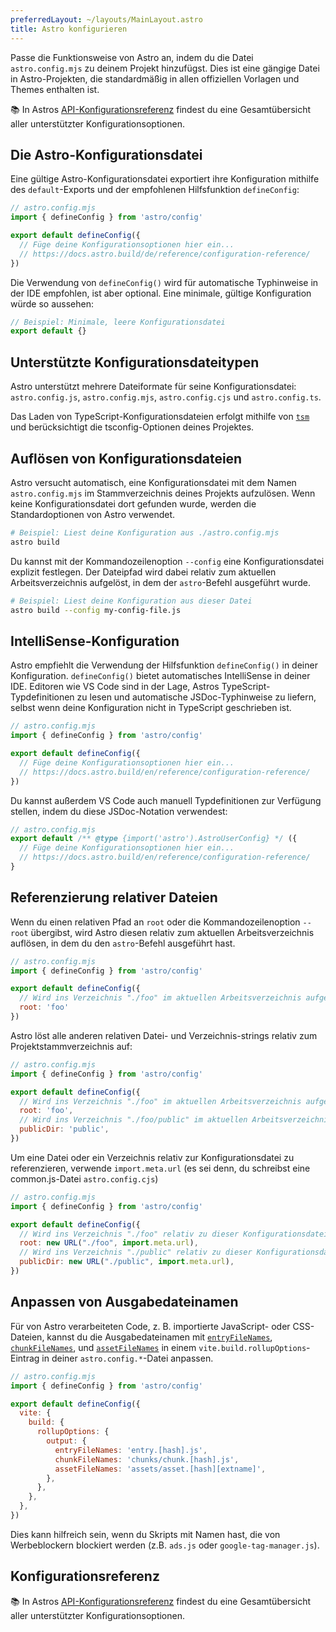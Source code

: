 ```yaml
---
preferredLayout: ~/layouts/MainLayout.astro
title: Astro konfigurieren
---
```


Passe die Funktionsweise von Astro an, indem du die Datei `astro.config.mjs` zu deinem Projekt hinzufügst. Dies ist eine gängige Datei in Astro-Projekten, die standardmäßig in allen offiziellen Vorlagen und Themes enthalten ist.

📚 In Astros [API-Konfigurationsreferenz](/de/reference/configuration-reference/) findest du eine Gesamtübersicht aller unterstützter Konfigurationsoptionen.
## Die Astro-Konfigurationsdatei

Eine gültige Astro-Konfigurationsdatei exportiert ihre Konfiguration mithilfe des `default`-Exports und der empfohlenen Hilfsfunktion `defineConfig`:

```js
// astro.config.mjs
import { defineConfig } from 'astro/config'

export default defineConfig({
  // Füge deine Konfigurationsoptionen hier ein...
  // https://docs.astro.build/de/reference/configuration-reference/
})
```

Die Verwendung von `defineConfig()` wird für automatische Typhinweise in der IDE empfohlen, ist aber optional. Eine minimale, gültige Konfiguration würde so aussehen:

```js title="astro.config.mjs"
// Beispiel: Minimale, leere Konfigurationsdatei
export default {}
```

## Unterstützte Konfigurationsdateitypen

Astro unterstützt mehrere Dateiformate für seine Konfigurationsdatei: `astro.config.js`, `astro.config.mjs`, `astro.config.cjs` und `astro.config.ts`. 

Das Laden von TypeScript-Konfigurationsdateien erfolgt mithilfe von [`tsm`](https://github.com/lukeed/tsm) und berücksichtigt die tsconfig-Optionen deines Projektes.
## Auflösen von Konfigurationsdateien

Astro versucht automatisch, eine Konfigurationsdatei mit dem Namen `astro.config.mjs` im Stammverzeichnis deines Projekts aufzulösen. Wenn keine Konfigurationsdatei dort gefunden wurde, werden die Standardoptionen von Astro verwendet.

```bash
# Beispiel: Liest deine Konfiguration aus ./astro.config.mjs
astro build
```

Du kannst mit der Kommandozeilenoption `--config` eine Konfigurationsdatei explizit festlegen. Der Dateipfad wird dabei relativ zum aktuellen Arbeitsverzeichnis aufgelöst, in dem der `astro`-Befehl ausgeführt wurde.

```bash
# Beispiel: Liest deine Konfiguration aus dieser Datei
astro build --config my-config-file.js
```

## IntelliSense-Konfiguration

Astro empfiehlt die Verwendung der Hilfsfunktion `defineConfig()` in deiner Konfiguration. `defineConfig()` bietet automatisches IntelliSense in deiner IDE. Editoren wie VS Code sind in der Lage, Astros TypeScript-Typdefinitionen zu lesen und automatische JSDoc-Typhinweise zu liefern, selbst wenn deine Konfiguration nicht in TypeScript geschrieben ist.

```js
// astro.config.mjs
import { defineConfig } from 'astro/config'

export default defineConfig({
  // Füge deine Konfigurationsoptionen hier ein...
  // https://docs.astro.build/en/reference/configuration-reference/
})
```

Du kannst außerdem VS Code auch manuell Typdefinitionen zur Verfügung stellen, indem du diese JSDoc-Notation verwendest: 

```js
// astro.config.mjs
export default /** @type {import('astro').AstroUserConfig} */ ({
  // Füge deine Konfigurationsoptionen hier ein...
  // https://docs.astro.build/en/reference/configuration-reference/
}
```

## Referenzierung relativer Dateien

Wenn du einen relativen Pfad an `root` oder die Kommandozeilenoption `--root` übergibst, wird Astro diesen relativ zum aktuellen Arbeitsverzeichnis auflösen, in dem du den `astro`-Befehl ausgeführt hast.

```js
// astro.config.mjs
import { defineConfig } from 'astro/config'

export default defineConfig({
  // Wird ins Verzeichnis "./foo" im aktuellen Arbeitsverzeichnis aufgelöst
  root: 'foo'
})
```
Astro löst alle anderen relativen Datei- und Verzeichnis-strings relativ zum Projektstammverzeichnis auf:

```js
// astro.config.mjs
import { defineConfig } from 'astro/config'

export default defineConfig({
  // Wird ins Verzeichnis "./foo" im aktuellen Arbeitsverzeichnis aufgelöst
  root: 'foo',
  // Wird ins Verzeichnis "./foo/public" im aktuellen Arbeitsverzeichnis aufgelöst
  publicDir: 'public',
})
```

Um eine Datei oder ein Verzeichnis relativ zur Konfigurationsdatei zu referenzieren, verwende `import.meta.url` (es sei denn, du schreibst eine common.js-Datei `astro.config.cjs`)

```js "import.meta.url"
// astro.config.mjs
import { defineConfig } from 'astro/config'

export default defineConfig({
  // Wird ins Verzeichnis "./foo" relativ zu dieser Konfigurationsdatei aufgelöst
  root: new URL("./foo", import.meta.url),
  // Wird ins Verzeichnis "./public" relativ zu dieser Konfigurationsdatei aufgelöst
  publicDir: new URL("./public", import.meta.url),
})
```

## Anpassen von Ausgabedateinamen

Für von Astro verarbeiteten Code, z. B. importierte JavaScript- oder CSS-Dateien, kannst du die Ausgabedateinamen mit [`entryFileNames`](https://rollupjs.org/guide/en/#outputentryfilenames), [`chunkFileNames`](https://rollupjs.org/guide/en/#outputchunkfilenames), und [`assetFileNames`](https://rollupjs.org/guide/en/#outputassetfilenames) in einem `vite.build.rollupOptions`-Eintrag in deiner `astro.config.*`-Datei anpassen. 

```js ins={9-11}
// astro.config.mjs
import { defineConfig } from 'astro/config'

export default defineConfig({
  vite: {
    build: {
      rollupOptions: {
        output: {
          entryFileNames: 'entry.[hash].js',
          chunkFileNames: 'chunks/chunk.[hash].js',
          assetFileNames: 'assets/asset.[hash][extname]',
        },
      },
    },
  },
})
```

Dies kann hilfreich sein, wenn du Skripts mit Namen hast, die von Werbeblockern blockiert werden (z.B. `ads.js` oder `google-tag-manager.js`).


## Konfigurationsreferenz

📚 In Astros [API-Konfigurationsreferenz](/de/reference/configuration-reference/) findest du eine Gesamtübersicht aller unterstützter Konfigurationsoptionen.

